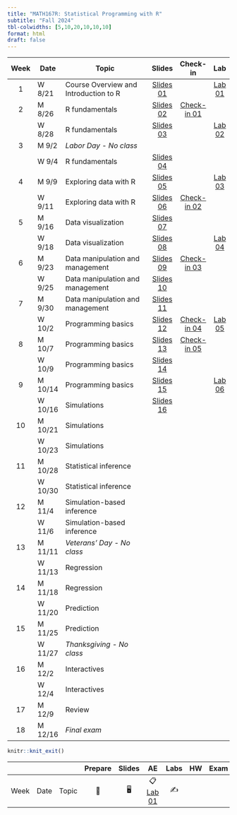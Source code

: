 ```yaml
---
title: "MATH167R: Statistical Programming with R"
subtitle: "Fall 2024"
tbl-colwidths: [5,10,20,10,10,10]
format: html
draft: false
---
```


::: column-screen-inset-right
| Week | Date   | Topic                                 | Slides | Check-in | Lab |
|:----:|--------|---------------------------------------|:------:|:--------:|:---:|
|  1   | W 8/21 | Course Overview and Introduction to R |    [Slides 01](slides/01_overview.html){.label .label-green}          |                                                               | [Lab 01](labs/01_lab.html){.label .label-red} |
|  2   | M 8/26 | R fundamentals                        | [Slides 02](slides/02_objects-classes.html){.label .label-green}        |  [Check-in 01](checkins/01_checkin.html){.label .label-purple}        |     |
|      | W 8/28 | R fundamentals                        | [Slides 03](slides/03_functions-vectors-matrices.html){.label .label-green}       |          |   [Lab 02](labs/02_lab.html){.label .label-red}   |
|  3   | M 9/2  | *Labor Day - No class*                       |        |          |     |
|      | W 9/4 | R fundamentals               |  [Slides 04](slides/04_lists-data-frames.html){.label .label-green}      |          |     |
|  4   | M 9/9 | Exploring data with R                 |   [Slides 05](slides/05_exploring-data.html){.label .label-green}        |        |   [Lab 03](labs/03_lab.html){.label .label-red}    |
|      | W 9/11 | Exploring data with R                    |   [Slides 06](slides/06_factors-groups.html){.label .label-green}      |  [Check-in 02](checkins/02_checkin.html){.label .label-purple} |                  |     |
|  5   | M 9/16 | Data visualization                    | [Slides 07](slides/07_visualizing-data.html){.label .label-green}        |          |     |
|      | W 9/18 | Data visualization                    |   [Slides 08](slides/08_advanced-visualization.html){.label .label-green}      |          |  [Lab 04](labs/04_lab.html){.label .label-red}   |
|  6   | M 9/23 | Data manipulation and management      | [Slides 09](slides/09_merging-data.html){.label .label-green}        | [Check-in 03](checkins/03_checkin.html){.label .label-purple}       |     |
|      | W 9/25 | Data manipulation and management      |  [Slides 10](slides/10_data-management.html){.label .label-green}       |          |     |
|  7   | M 9/30  | Data manipulation and management                      | [Slides 11](slides/11_spatial-data.html){.label .label-green}         |          |     |
|      | W 10/2  | Programming basics                    |  [Slides 12](slides/12_programming-basics.html){.label .label-green}        | [Check-in 04](checkins/04_checkin.html){.label .label-purple}         |   [Lab 05](labs/05_lab.html){.label .label-red}      |
|  8   | M 10/7 | Programming basics                    |  [Slides 13](slides/13_functions-loops.html){.label .label-green}       |   [Check-in 05](checkins/05_checkin.html){.label .label-purple}          |     |
|      | W 10/9 | Programming basics                    |   [Slides 14](slides/14_environment-scope.html){.label .label-green}       |          |     |
|  9   | M 10/14 | Programming basics                    |  [Slides 15](slides/15_data-analysis-functions.html){.label .label-green}                                                                           |                                                               |  [Lab 06](labs/06_lab.html){.label .label-red}
|      | W 10/16 | Simulations                           |  [Slides 16](slides/16_debugging.html){.label .label-green}          |  |          |     |
|  10  | M 10/21 | Simulations                           |        |          |     |
|      | W 10/23 | Simulations                           |        |          |     |
|  11  | M 10/28  | Statistical inference                 |        |          |     |
|      | W 10/30 | Statistical inference                 |        |          |     |
|  12  | M 11/4 | Simulation-based inference                  |        |          |     |
|      | W 11/6 | Simulation-based inference            |        |          |     |
|  13  | M 11/11 | *Veterans' Day - No class*                           |        |          |     |
|      | W 11/13 | Regression                          |        |          |     |
|  14  | M 11/18 | Regression                           |        |          |     |
|      | W 11/20  | Prediction                         |        |          |     |
|  15  | M 11/25  | Prediction      |        |          |     |
|      | W 11/27  | *Thanksgiving - No class*     |        |          |     |
|  16  | M 12/2  | Interactives                  |        |          |     |
|      | W 12/4 | Interactives                   |        |          |     |
|  17  | M 12/9  | Review                   |        |          |     |
|   18   | M 12/16 | *Final exam*                   |        |          |     |
:::

```r
knitr::knit_exit()
```

|      |      |       | Prepare | Slides |                    AE                    | Labs | HW  | Exam | Project |
|--------|--------|--------|:------:|:------:|:------:|:------:|:------:|:------:|:------:|
| Week | Date | Topic |   📖    |   🖥️   | 📋 [Lab 01](hello){.label .label-purple} |  ✍️  |     |      |         |
